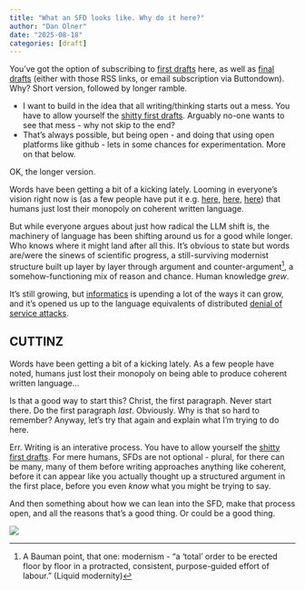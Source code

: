 ```yaml
---
title: "What an SFD looks like. Why do it here?"
author: "Dan Olner"
date: "2025-08-18"
categories: [draft]
---
```


You've got the option of subscribing to [first drafts](https://danolner.github.io/coveredinbees/index.xml) here, as well as [final drafts](https://danolner.github.io/coveredinbees/index-final.xml) (either with those RSS links, or email subscription via Buttondown). Why? Short version, followed by longer ramble.

* I want to build in the idea that all writing/thinking starts out a mess. You have to allow yourself the [shitty first drafts](https://wrd.as.uky.edu/sites/default/files/1-Shitty%20First%20Drafts.pdf). Arguably no-one wants to see that mess - why not skip to the end?
* That's always possible, but being open - and doing that using open platforms like github - lets in some chances for experimentation. More on that below.

OK, the longer version. 

Words have been getting a bit of a kicking lately. Looming in everyone's vision right now is (as a few people have put it e.g. [here](https://www.spglobal.com/en/research-insights/special-reports/language-modeling-the-fundamentals), [here](https://pmc.ncbi.nlm.nih.gov/articles/PMC11137430/), [here](https://bigwildmindmachine.substack.com/p/the-ny-times-vs-openai)) that humans just lost their monopoly on coherent written language.

But while everyone argues about just how radical the LLM shift is, the machinery of language has been shifting around us for a good while longer. Who knows where it might land after all this. It's obvious to state but words are/were the sinews of scientific progress, a still-surviving modernist structure built up layer by layer through argument and counter-argument[^1], a somehow-functioning mix of reason and chance. Human knowledge *grew*.

It's still growing, but [informatics](https://en.wikipedia.org/wiki/Informatics_(disambiguation)) is upending a lot of the ways it can grow, and it's opened us up to the language equivalents of distributed [denial of service attacks](https://en.wikipedia.org/wiki/Denial-of-service_attack). 



[^1]: A Bauman point, that one: modernism - "a ‘total’ order to be erected floor by floor in a protracted, consistent, purpose-guided effort of labour.” (Liquid modernity) 


## CUTTINZ

Words have been getting a bit of a kicking lately. As a few people have noted, humans just lost their monopoly on being able to produce coherent written language...

Is that a good way to start this? Christ, the first paragraph. Never start there. Do the first paragraph *last*. Obviously. Why is that so hard to remember? Anyway, let's try that again and explain what I'm trying to do here.

Err. Writing is an interative process. You have to allow yourself the [shitty first drafts](https://wrd.as.uky.edu/sites/default/files/1-Shitty%20First%20Drafts.pdf). For mere humans, SFDs are not optional - plural, for there can be many, many of them before writing approaches anything like coherent, before it can appear like you actually thought up a structured argument in the first place, before you even *know* what you might be trying to say.

And then something about how we can lean into the SFD, make that process open, and all the reasons that's a good thing. Or could be a good thing.







![](sfd.png)  


